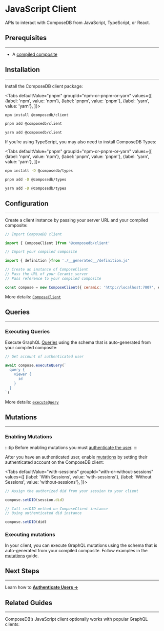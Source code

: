 
# JavaScript Client
APIs to interact with ComposeDB from JavaScript, TypeScript, or React. 

## Prerequisites
---
- A [compiled composite](../../guides/data-modeling/composites.mdx#compiling-composites)

## Installation
---
Install the ComposeDB client package:

<Tabs
  defaultValue="pnpm"
  groupId="npm-or-pnpm-or-yarn"
  values={[
    {label: 'npm', value: 'npm'},
    {label: 'pnpm', value: 'pnpm'},
    {label: 'yarn', value: 'yarn'},
  ]}>
  <TabItem value="npm">

```bash
npm install @composedb/client
```

  </TabItem>
  <TabItem value="pnpm">

```bash
pnpm add @composedb/client
```

  </TabItem>
  <TabItem value="yarn">

```bash
yarn add @composedb/client
```

  </TabItem>
</Tabs>

If you’re using TypeScript, you may also need to install ComposeDB Types:

<Tabs
  defaultValue="pnpm"
  groupId="npm-or-pnpm-or-yarn"
  values={[
    {label: 'npm', value: 'npm'},
    {label: 'pnpm', value: 'pnpm'},
    {label: 'yarn', value: 'yarn'},
  ]}>
  <TabItem value="npm">

```bash
npm install -D @composedb/types
```

  </TabItem>
  <TabItem value="pnpm">

```bash
pnpm add -D @composedb/types
```

  </TabItem>
  <TabItem value="yarn">

```bash
yarn add -D @composedb/types
```

  </TabItem>
</Tabs>


## Configuration
---
Create a client instance by passing your server URL and your compiled composite:

```jsx
// Import ComposeDB client

import { ComposeClient }from '@composedb/client'

// Import your compiled composite

import { definition }from './__generated__/definition.js'

// Create an instance of ComposeClient
// Pass the URL of your Ceramic server
// Pass reference to your compiled composite

const compose = new ComposeClient({ ceramic: 'http://localhost:7007', definition })

```

More details: [`ComposeClient`](../../api/classes/client.ComposeClient.md)

## Queries
---
### Executing Queries

Execute GraphQL [Queries](../../guides/data-interactions/queries.mdx) using the schema that is auto-generated from your compiled composite:

```jsx
// Get account of authenticated user

await compose.executeQuery(`
  query {
    viewer {
      id
    }
  }
`)

```

More details: [`executeQuery`](../../api/classes/client.ComposeClient.md#executequery)

## Mutations
---
### Enabling Mutations

:::tip
Before enabling mutations you must [authenticate the user](./../composedb-client/authenticate-users.mdx).
:::

After you have an authenticated user, enable [mutations](../../guides/data-interactions/mutations.mdx) by setting their authenticated account on the ComposeDB client:

<Tabs
  defaultValue="with-sessions"
  groupId="with-or-without-sessions"
  values={[
    {label: 'With Sessions', value: 'with-sessions'},
    {label: 'Without Sessions', value: 'without-sessions'},
  ]}>
  <TabItem value="with-sessions">

```jsx
// Assign the authorized did from your session to your client

compose.setDID(session.did)
```

  </TabItem>
  <TabItem value="without-sessions">

```jsx
// Call setDID method on ComposeClient instance
// Using authenticated did instance

compose.setDID(did)
```

  </TabItem>
</Tabs>

### Executing mutations
In your client, you can execute GraphQL mutations using the schema that is auto-generated from your compiled composite. Follow examples in the [mutations](../../guides/data-interactions/mutations.mdx) guide.

## Next Steps
---
Learn how to [**Authenticate Users →**](./../composedb-client/authenticate-users.mdx)

## Related Guides
---
ComposeDB’s JavaScript client optionally works with popular GraphQL clients:

<DocCardList />